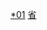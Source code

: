 {{Catnav|頁面分類|...|中国县份|中国各省县份}}
{{Catnav|頁面分類|...|中国行政区划|县级行政区|湖南省县级行政区}}
{{Catnav|頁面分類|...|中国各省行政区划|湖南行政区划|湖南省县级行政区}}

[[Category:湖南县级行政区|*01]]
[[Category:中国各省县份|省{{PAGENAME}}]]